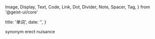   Image,
  Display,
  Text,
  Code,
  Link,
  Dot,
  Divider,
  Note,
  Spacer,
  Tag,
} from '@geist-ui/core'

  title: '单词',
  date: '',
}

<Tag type="success">
  <Link href="https://www.vocabulary.com/dictionary/synonym" target="_blank">synonym</Link>
</Tag>
<Spacer inline />
<Tag type="success">
  <Link href="https://www.vocabulary.com/dictionary/erect" target="_blank">erect</Link>
</Tag>
<Spacer inline />
<Tag type="success">
  <Link href="https://www.vocabulary.com/dictionary/nuisance" target="_blank">nuisance</Link>
</Tag>


